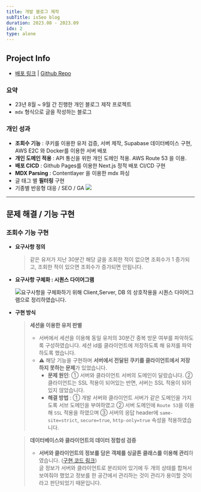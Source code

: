 ```yaml
---
title: 개발 블로그 제작
subTitle: isSeo blog
duration: 2023.08 - 2023.09
idx: 2
type: alone
---
```



<ProjectMainImage contents={contents} />

## Project Info

- [배포 링크](https://seo0h.github.io/ 'preview') | [Github Repo](https://github.com/Seo0H/seo0h.github.io 'preview')

<div className='print:h-3' />

### 요약

- 23년 8월 ~ 9월 간 진행한 개인 블로그 제작 프로젝트
- `mdx` 형식으로 글을 작성하는 블로그

<div className='print:h-3' />

### 개인 성과

- **조회수 기능** : 쿠키를 이용한 유저 검증, 서버 제작, Supabase 데이터베이스 구현, AWS E2C 와 Docker를 이용한 서버 배포
- **개인 도메인 적용** : API 통신을 위한 개인 도메인 적용. AWS Route 53 을 이용.
- **배포 CICD** : Github Pages를 이용한 Next.js 정적 배포 CI/CD 구현
- **MDX Parsing** : Contentlayer 을 이용한 mdx 파싱
- 글 태그 별 **필터링** 구현
- 기종별 반응형 대응 / SEO / GA
  ![](/posts/blog/seo.png)

<hr className='print:hidden' />
<div className='print:break-before-page' />

## 문제 해결 / 기능 구현

### 조회수 기능 구현

- **요구사항 정의**

  > 같은 유저가 지난 30분간 해당 글을 조회한 적이 없으면 조회수가 1 증가되고, 조회한 적이 있으면 조회수가 증가되면 안됩니다.

- **요구사항 구체화 : 시퀀스 다이어그램**

  ![요구사항을 구체화하기 위해 `Client`,`Server`, `DB` 의 상호작용을 시퀀스 다이어그램으로
정리하였습니다.](/posts/blog/view_increment_design.png)

- **구현 방식**

  > **세션을 이용한 유저 판별**
  >
  > - 서버에서 세션을 이용해 동일 유저의 30분간 중복 방문 여부를 파악하도록 구성하였습니다. 세션 id를 클라이언트에 저장하도록 해 유저를 파악하도록 했습니다.
  > - ⚠️ 해당 기능을 구현하며 **서버에서 전달된 쿠키를 클라이언트에서 저장하지 못하는 문제**가 있었습니다. <br />
  >   - **문제 원인**: ① 서버와 클라이언트 서버의 도메인이 달랐습니다. ② 클라이언트는 SSL 적용이 되어있는 반면, 서버는 SSL 적용이 되어있지 않았습니다.
  >   - **해결 방법** : ① 개발 서버와 클라이언트 서버가 같은 도메인을 가지도록 서브 도메인을 부여하였고 ② 서버 도메인에 `Route 53`을 이용해 `SSL` 적용을 하였으며 ➂ 서버의 응답 header에 `same-site=strict`, `secure=true`, `http-only=true` 속성을 적용하였습니다.

  > **데이터베이스와 클라이언트의 데이터 정합성 검증**
  >
  > - **서버와 클라이언트의 정보를 담은 객체를 싱글톤 클래스를 이용해 관리**하였습니다. ([구현 코드 링크](https://github.com/Seo0H/seo0h.github.io/blob/027e730aa972a65287b172a4deb08aa4b8b73dea/src/constants/blogDataset/blogDataset.ts#L15)) <br />
  >   글 정보가 서버와 클라이언트로 분리되어 있기에 두 개의 상태를 합쳐서 보여줘야 했었고 정보를 한 공간에서 관리하는 것이 관리가 용이할 것이라고 판단되었기 때문입니다.
